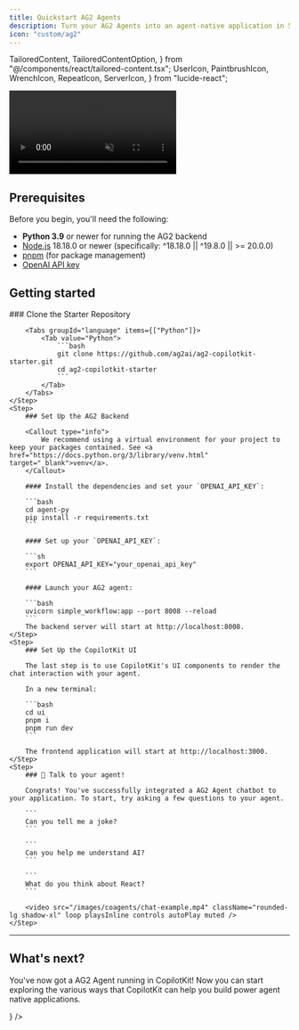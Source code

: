 ```yaml
---
title: Quickstart AG2 Agents
description: Turn your AG2 Agents into an agent-native application in 5 minutes.
icon: "custom/ag2"
---
```


  TailoredContent,
  TailoredContentOption,
} from "@/components/react/tailored-content.tsx";
  UserIcon,
  PaintbrushIcon,
  WrenchIcon,
  RepeatIcon,
  ServerIcon,
} from "lucide-react";

<video
  src="/images/coagents/chat-example.mp4"
  className="rounded-lg shadow-xl"
  loop
  playsInline
  controls
  autoPlay
  muted
/>

## Prerequisites

Before you begin, you'll need the following:

- **Python 3.9** or newer for running the AG2 backend
- <a href="https://nodejs.org/en/download" target="_blank">Node.js</a> 18.18.0 or newer (specifically: ^18.18.0 || ^19.8.0 || >= 20.0.0)
- <a href="https://pnpm.io/installation" target="_blank">pnpm</a> (for package management)
- <a href="https://platform.openai.com/api-keys" target="_blank">OpenAI API key</a>

## Getting started

<Steps>
    <Step>
        ### Clone the Starter Repository

        <Tabs groupId="language" items={["Python"]}>
            <Tab value="Python">
                ```bash
                git clone https://github.com/ag2ai/ag2-copilotkit-starter.git
                cd ag2-copilotkit-starter
                ```
            </Tab>
        </Tabs>
    </Step>
    <Step>
        ### Set Up the AG2 Backend

        <Callout type="info">
            We recommend using a virtual environment for your project to keep your packages contained. See <a href="https://docs.python.org/3/library/venv.html" target="_blank">venv</a>.
        </Callout>

        #### Install the dependencies and set your `OPENAI_API_KEY`:

        ```bash
        cd agent-py
        pip install -r requirements.txt
        ```

        #### Set up your `OPENAI_API_KEY`:

        ```sh
        export OPENAI_API_KEY="your_openai_api_key"
        ```

        #### Launch your AG2 agent:

        ```bash
        uvicorn simple_workflow:app --port 8008 --reload
        ```
        The backend server will start at http://localhost:8008.
    </Step>
    <Step>
        ### Set Up the CopilotKit UI
        
        The last step is to use CopilotKit's UI components to render the chat interaction with your agent.

        In a new terminal:

        ```bash
        cd ui
        pnpm i
        pnpm run dev
        ```

        The frontend application will start at http://localhost:3000.
    </Step>
    <Step>
        ### 🎉 Talk to your agent!

        Congrats! You've successfully integrated a AG2 Agent chatbot to your application. To start, try asking a few questions to your agent.

        ```
        Can you tell me a joke?
        ```

        ```
        Can you help me understand AI?
        ```

        ```
        What do you think about React?
        ```

        <video src="/images/coagents/chat-example.mp4" className="rounded-lg shadow-xl" loop playsInline controls autoPlay muted />
    </Step>

</Steps>

---

## What's next?

You've now got a AG2 Agent running in CopilotKit! Now you can start exploring the various ways that CopilotKit
can help you build power agent native applications.

<Cards>
  <Card
    title="Implement Human in the Loop"
    description="Allow your users and agents to collaborate together on tasks."
    href="/ag2/human-in-the-loop"
    icon={<UserIcon />}
  />
</Cards>
